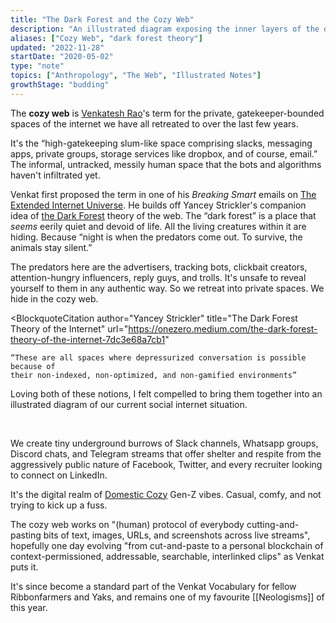 ```yaml
---
title: "The Dark Forest and the Cozy Web"
description: "An illustrated diagram exposing the inner layers of the dark and cozy web"
aliases: ["Cozy Web", "dark forest theory"]
updated: "2022-11-28"
startDate: "2020-05-02"
type: "note"
topics: ["Anthropology", "The Web", "Illustrated Notes"]
growthStage: "budding"
---
```



<IntroParagraph>The **cozy web** is [Venkatesh Rao](https://venkateshrao.com/)'s term for the private, gatekeeper-bounded spaces of the internet we have all retreated to over the last few years.</IntroParagraph>

It's the “high-gatekeeping slum-like space comprising slacks, messaging apps, private groups, storage services like dropbox, and of course, email.” The informal, untracked, messily human space that the bots and algorithms haven't infiltrated yet.

Venkat first proposed the term in one of his _Breaking Smart_ emails on [The Extended Internet Universe](https://breakingsmart.substack.com/p/the-extended-internet-universe). He builds off Yancey Strickler's companion idea of
[the Dark Forest](https://onezero.medium.com/the-dark-forest-theory-of-the-internet-7dc3e68a7cb1) theory of the web. The “dark forest” is a place that _seems_ eerily quiet and devoid of life. All the living creatures within it are hiding. Because “night is when the predators come out. To survive, the animals stay silent.”

The predators here are the advertisers, tracking bots, clickbait creators, attention-hungry influencers, reply guys, and trolls. It's unsafe to reveal yourself to them in any authentic way. So we retreat into private spaces. We hide in the cozy web.

<BlockquoteCitation
	author="Yancey Strickler"
	title="The Dark Forest Theory of the Internet"
	url="https://onezero.medium.com/the-dark-forest-theory-of-the-internet-7dc3e68a7cb1"
>
	“These are all spaces where depressurized conversation is possible because of
	their non-indexed, non-optimized, and non-gamified environments”
</BlockquoteCitation>

Loving both of these notions, I felt compelled to bring them together into an illustrated diagram of our current social internet situation.

<br />

<RemoteImage
	margin="0 auto 2rem"
	width="1100px"
	src="https://res.cloudinary.com/dg3gyk0gu/image/upload/c_scale,w_960/v1589323597/maggieappleton.com/notes/cozyweb-tw.png"
	alt="Layered diagram of the cozy web as a series of underground burrows beneath the dark forest"
/>

We create tiny underground burrows of Slack channels, Whatsapp groups, Discord chats, and Telegram streams that offer shelter and respite from the aggressively public nature of Facebook, Twitter, and every recruiter looking to connect on LinkedIn.

It's the digital realm of
[Domestic Cozy](https://www.ribbonfarm.com/series/domestic-cozy/) Gen-Z vibes. Casual, comfy, and not trying to kick up a fuss.

The cozy web works on "(human) protocol of everybody cutting-and-pasting bits of text, images, URLs, and screenshots across live streams", hopefully one day evolving "from cut-and-paste to a personal blockchain of context-permissioned, addressable, searchable, interlinked clips" as Venkat puts it.

It's since become a standard part of the Venkat Vocabulary for fellow Ribbonfarmers and Yaks, and remains one of my favourite [[Neologisms]] of this year.
